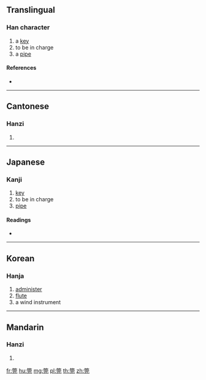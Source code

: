 {{character info/new}}
==Translingual==

===Han character===
{{Han char|rn=118|rad=竹|as=07|sn=13|four=88211|canj=HJMU}}

# a [[key]]
# to be in charge
# a [[pipe]]

====References====
* {{Han ref|kx=0885.100|dkj=26057|dj=1313.340|hdz=52975.160|uh=7B66|ud=31590|bh=DF46|bd=57158}}

----

==Cantonese==

===Hanzi===
{{yue-hanzi|jyut=gun2|y=gun2}}

# {{defn|lang=yue|sort=竹07}}

----

==Japanese==

===Kanji===
{{ja-kanji|grade=|rs=竹07}}

# [[key]]
# to be in charge
# [[pipe]]

====Readings====
* {{ja-readings|on=[[かん]] (kan)|kun=[[ふえ]] (fue), [[くだ]] (kuda)|nanori=}}

----

==Korean==

===Hanja===
{{ko-hanja|hangeul=관|eumhun=|rv=gwan|mr=kwan|y=kwan}}

# [[administer]]
# [[flute]]
# a wind instrument

----

==Mandarin==

===Hanzi===
{{cmn-hanzi|pin=[[guǎn]] ([[guan3]])|wg=kuan<sup>3</sup>}}

# {{defn|lang=cmn|sort=竹07}}

[[fr:筦]]
[[hu:筦]]
[[mg:筦]]
[[pl:筦]]
[[th:筦]]
[[zh:筦]]